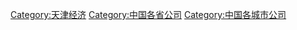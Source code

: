 {{Catnav|頁面分類|各種主題的頁面分類|依中国各省来作的分类|中国各省经济|天津经济}}

[[Category:天津经济|Category:天津经济]]
[[Category:中国各省公司|Category:中国各省公司]]
[[Category:中国各城市公司|Category:中国各城市公司]]